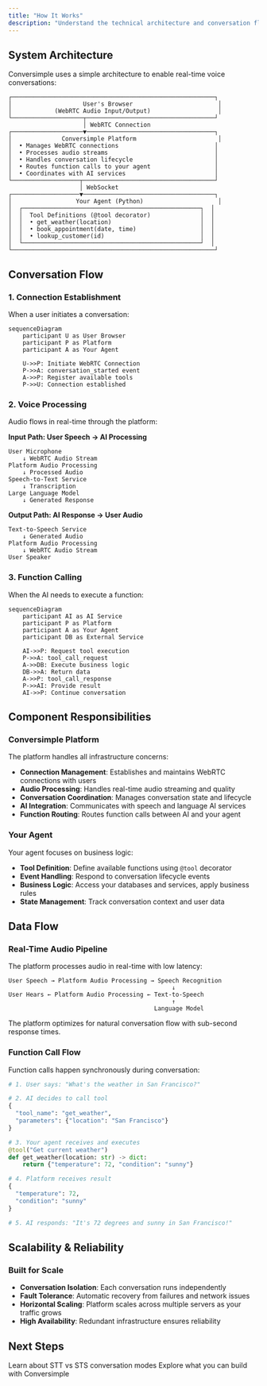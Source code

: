 ```yaml
---
title: "How It Works"
description: "Understand the technical architecture and conversation flow of the Conversimple platform."
---
```


## System Architecture

Conversimple uses a simple architecture to enable real-time voice conversations:

```
┌─────────────────────────────────────────────────────────┐
│                    User's Browser                        │
│            (WebRTC Audio Input/Output)                   │
└────────────────────┬────────────────────────────────────┘
                     │ WebRTC Connection
┌────────────────────▼────────────────────────────────────┐
│              Conversimple Platform                       │
│  • Manages WebRTC connections                           │
│  • Processes audio streams                              │
│  • Handles conversation lifecycle                       │
│  • Routes function calls to your agent                  │
│  • Coordinates with AI services                         │
└───────────────────┬─────────────────────────────────────┘
                    │ WebSocket
┌───────────────────▼─────────────────────────────────────┐
│                  Your Agent (Python)                     │
│  ┌──────────────────────────────────────────────────┐  │
│  │  Tool Definitions (@tool decorator)              │  │
│  │  • get_weather(location)                         │  │
│  │  • book_appointment(date, time)                  │  │
│  │  • lookup_customer(id)                           │  │
│  └──────────────────────────────────────────────────┘  │
└─────────────────────────────────────────────────────────┘
```

## Conversation Flow

### 1. Connection Establishment

When a user initiates a conversation:

```mermaid
sequenceDiagram
    participant U as User Browser
    participant P as Platform
    participant A as Your Agent

    U->>P: Initiate WebRTC Connection
    P->>A: conversation_started event
    A->>P: Register available tools
    P->>U: Connection established
```

### 2. Voice Processing

Audio flows in real-time through the platform:

**Input Path: User Speech → AI Processing**
```
User Microphone
    ↓ WebRTC Audio Stream
Platform Audio Processing
    ↓ Processed Audio
Speech-to-Text Service
    ↓ Transcription
Large Language Model
    ↓ Generated Response
```

**Output Path: AI Response → User Audio**
```
Text-to-Speech Service
    ↓ Generated Audio
Platform Audio Processing
    ↓ WebRTC Audio Stream
User Speaker
```

### 3. Function Calling

When the AI needs to execute a function:

```mermaid
sequenceDiagram
    participant AI as AI Service
    participant P as Platform
    participant A as Your Agent
    participant DB as External Service

    AI->>P: Request tool execution
    P->>A: tool_call_request
    A->>DB: Execute business logic
    DB->>A: Return data
    A->>P: tool_call_response
    P->>AI: Provide result
    AI->>P: Continue conversation
```

## Component Responsibilities

### Conversimple Platform

The platform handles all infrastructure concerns:
- **Connection Management**: Establishes and maintains WebRTC connections with users
- **Audio Processing**: Handles real-time audio streaming and quality
- **Conversation Coordination**: Manages conversation state and lifecycle
- **AI Integration**: Communicates with speech and language AI services
- **Function Routing**: Routes function calls between AI and your agent

### Your Agent

Your agent focuses on business logic:
- **Tool Definition**: Define available functions using `@tool` decorator
- **Event Handling**: Respond to conversation lifecycle events
- **Business Logic**: Access your databases and services, apply business rules
- **State Management**: Track conversation context and user data

## Data Flow

### Real-Time Audio Pipeline

The platform processes audio in real-time with low latency:

```
User Speech → Platform Audio Processing → Speech Recognition
                                              ↓
User Hears ← Platform Audio Processing ← Text-to-Speech
                                              ↑
                                         Language Model
```

The platform optimizes for natural conversation flow with sub-second response times.

### Function Call Flow

Function calls happen synchronously during conversation:

```python
# 1. User says: "What's the weather in San Francisco?"

# 2. AI decides to call tool
{
  "tool_name": "get_weather",
  "parameters": {"location": "San Francisco"}
}

# 3. Your agent receives and executes
@tool("Get current weather")
def get_weather(location: str) -> dict:
    return {"temperature": 72, "condition": "sunny"}

# 4. Platform receives result
{
  "temperature": 72,
  "condition": "sunny"
}

# 5. AI responds: "It's 72 degrees and sunny in San Francisco!"
```

## Scalability & Reliability

### Built for Scale
- **Conversation Isolation**: Each conversation runs independently
- **Fault Tolerance**: Automatic recovery from failures and network issues
- **Horizontal Scaling**: Platform scales across multiple servers as your traffic grows
- **High Availability**: Redundant infrastructure ensures reliability

## Next Steps

<CardGroup cols={2}>
  <Card title="Conversation Modes" icon="toggle-on" href="/platform-overview/conversation-modes">
    Learn about STT vs STS conversation modes
  </Card>
  <Card title="Use Cases" icon="lightbulb" href="/platform-overview/use-cases">
    Explore what you can build with Conversimple
  </Card>
</CardGroup>
